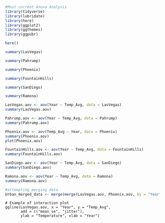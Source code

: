 ```r
#Most current Anova Analysis
library(tidyverse)
library(lubridate)
library(here)
library(ggplot2)
library(ggthemes)
library(ggpubr)

here()
```

```r
summary(LasVegas)

summary(Pahrump)

summary(Phoenix)

summary(FountainHills)

summary(SanDiego)

summary(Ramona)
```

```r
LasVegas.aov <- aov(Year ~ Temp_Avg, data = LasVegas)
summary(LasVegas.aov)
```

```r
Pahrump.aov <- aov(Year ~ Temp_Avg, data = Pahrump)
summary(Pahrump.aov)
```

```r
Phoenix.aov <- aov(Temp_Avg ~ Year, data = Phoenix)
summary(Phoenix.aov)
plot(Phoenix.aov)

```

```r
FountainHills.aov <- aov(Year ~ Temp_Avg, data = FountainHills)
summary(FountainHills.aov)
```

```r
SanDiego.aov <- aov(Year ~ Temp_Avg, data = SanDiego)
summary(SanDiego.aov)
```

```r
Ramona.aov <- aov(Year ~ Temp_Avg, data = Ramona)
summary(Ramona.aov)
```

```r
#attempting merging data
Urban_merged_data <- merge(merge(LasVegas.aov, Phoenix.aov, by = "Year","Temp_Avg"), SanDiego.aov, by = "Year","Temp_Avg")
```

```Visulaiztion
# Example of interaction plot
ggline(LasVegas.aov, x = "Year", y = "Temp_Avg", 
       add = c("mean_se", "jitter"), 
       ylab = "Temperature", xlab = "Year")
```

```r

```

